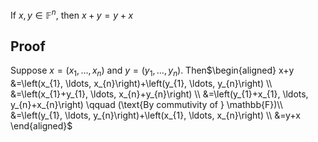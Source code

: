 If <math>x, y \in \mathbb{F}^{n},</math> then <math>x+y=y+x</math>

== Proof ==
Suppose <math>x=\left(x_{1}, \ldots, x_{n}\right)</math> and <math>y=\left(y_{1}, \ldots, y_{n}\right) .</math> Then<math display="block">
\begin{aligned}
x+y &=\left(x_{1}, \ldots, x_{n}\right)+\left(y_{1}, \ldots, y_{n}\right) \\
&=\left(x_{1}+y_{1}, \ldots, x_{n}+y_{n}\right) \\
&=\left(y_{1}+x_{1}, \ldots, y_{n}+x_{n}\right) \qquad (\text{By commutivity of } \mathbb{F})\\
&=\left(y_{1}, \ldots, y_{n}\right)+\left(x_{1}, \ldots, x_{n}\right) \\
&=y+x
\end{aligned}
</math>


{{Knowledge Metadata|Vector Spaces|Proposition}}